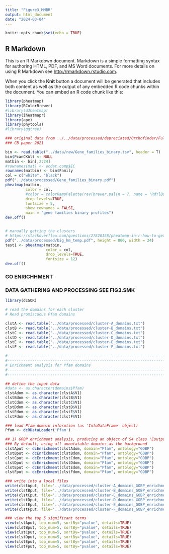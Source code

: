 ```yaml
---
title: "Figure3_MMBR"
output: html_document
date: "2024-03-04"
---
```


```r
knitr::opts_chunk$set(echo = TRUE)
```

## R Markdown

This is an R Markdown document. Markdown is a simple formatting syntax for authoring HTML, PDF, and MS Word documents. For more details on using R Markdown see <http://rmarkdown.rstudio.com>.

When you click the **Knit** button a document will be generated that includes both content as well as the output of any embedded R code chunks within the document. You can embed an R code chunk like this:

```r
library(pheatmap)
library(RColorBrewer)
#library(d3heatmap)
library(iheatmapr)
library(ape)
library(phytools)
#library(ggtree)


```

```r
### original data from ../../data/processed/depreciated/Orthofinder/Full_run2/Results_Sep09/COUNT/
### CB paper 2021

bin <- read.table("../data/raw/Gene_families_binary.tsv", header = T)
bin$PcanCKAlt <- NULL
matbin <- bin[,2:24]
#rownames(mat) <- ecdat.comp$EC
rownames(matbin) <- bin$Family
col = c("white", "black")
pdf("../data/processed/Gene_families_binary.pdf")
pheatmap(matbin, 
         color = col, 
         #color = colorRampPalette(rev(brewer.pal(n = 7, name = "RdYlBu"))),
         drop_levels=TRUE, 
         fontsize = 5, 
         show_rownames = FALSE,
         main = "gene families binary profiles")
dev.off()


# manually getting the clusters
# https://stackoverflow.com/questions/27820158/pheatmap-in-r-how-to-get-clusters
pdf("../data/processed/big_hm_temp.pdf", height = 800, width = 24)
test1 <- pheatmap(matbin, 
                  color = col,
                  drop_levels=TRUE, 
                  fontsize = 12)
dev.off()
```
### GO ENRICHHMENT 
### DATA GATHERING AND PROCESSING SEE FIG3.SMK 

```r
library(dcGOR)
```

```r
# read the domains for each cluster
# Read promiscuous Pfam domains

clstA <- read.table("../data/processed/cluster-A_domains.txt")
clstB <- read.table("../data/processed/cluster-B_domains.txt")
clstC <- read.table("../data/processed/cluster-C_domains.txt")
clstD <- read.table("../data/processed/cluster-D_domains.txt")
clstE <- read.table("../data/processed/cluster-E_domains.txt")
clstF <- read.table("../data/processed/cluster-F_domains.txt")

#---------------------------------------------------------------------------
#---------------------------------------------------------------------------
# Enrichment analysis for Pfam domains
#---------------------------------------------------------------------------
#---------------------------------------------------------------------------

## define the input data
#data <- as.character(domains$Pfam)
clstAdom <- as.character(clstA$V1)
clstBdom <- as.character(clstB$V1)
clstCdom <- as.character(clstC$V1)
clstDdom <- as.character(clstD$V1)
clstEdom <- as.character(clstE$V1)
clstFdom <- as.character(clstF$V1)

### load Pfam domain informtion (as 'InfoDataFrame' object)
Pfam <- dcRDataLoader('Pfam')

## 1) GOBP enrichment analysis, producing an object of S4 class 'Eoutput'
### By default, using all annotatable domains as the background
clstAput <- dcEnrichment(clstAdom, domain="Pfam", ontology="GOBP")
clstBput <- dcEnrichment(clstBdom, domain="Pfam", ontology="GOBP")
clstCput <- dcEnrichment(clstCdom, domain="Pfam", ontology="GOBP")
clstDput <- dcEnrichment(clstDdom, domain="Pfam", ontology="GOBP")
clstEput <- dcEnrichment(clstEdom, domain="Pfam", ontology="GOBP")
clstFput <- dcEnrichment(clstFdom, domain="Pfam", ontology="GOBP")

### write into a local files 
write(clstAput, file='../data/processed/cluster-A_domains_GOBP_enrichments.txt')
write(clstBput, file='../data/processed/cluster-B_domains_GOBP_enrichments.txt')
write(clstCput, file='../data/processed/cluster-C_domains_GOBP_enrichments.txt')
write(clstDput, file='../data/processed/cluster-D_domains_GOBP_enrichments.txt')
write(clstEput, file='../data/processed/cluster-E_domains_GOBP_enrichments.txt')
write(clstFput, file='../data/processed/cluster-F_domains_GOBP_enrichments.txt')

### view the top 5 significant terms
view(clstAput, top_num=5, sortBy="pvalue", details=TRUE)
view(clstBput, top_num=5, sortBy="pvalue", details=TRUE)
view(clstCput, top_num=5, sortBy="pvalue", details=TRUE)
view(clstDput, top_num=5, sortBy="pvalue", details=TRUE)
view(clstEput, top_num=5, sortBy="pvalue", details=TRUE)
view(clstFput, top_num=5, sortBy="pvalue", details=TRUE)

````